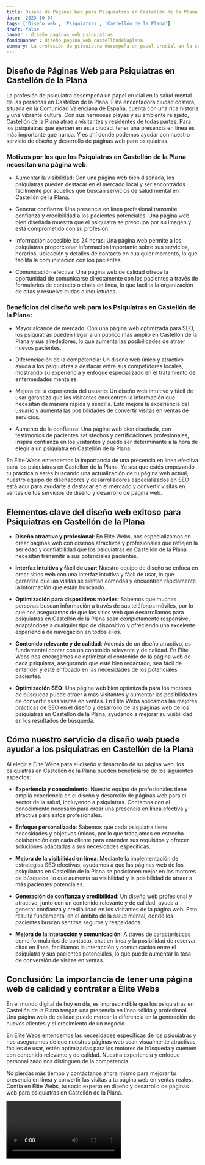 ```yaml
---
title: Diseño de Páginas Web para Psiquiatras en Castellón de la Plana
date: '2023-10-04'
tags: ['Diseño web', 'Psiquiatras', 'Castellón de la Plana']
draft: false
banner : diseño_paginas_web_psiquiatras
fondoBanner : diseño_pagina_web_castellóndelaplana
summary: La profesión de psiquiatra desempeña un papel crucial en la salud mental de las personas en Castellón de la Plana. Esta encantadora ciudad costera, situada en la Comunidad Valenciana de España, cuenta con una rica historia y una vibrante cultura. Con sus hermosas playas y su ambiente relajado, Castellón de la Plana atrae a visitantes y residentes de todas partes. Para los psiquiatras que ejercen en esta ciudad, tener una presencia en línea es más importante que nunca. Y es ahí donde podemos ayudar con nuestro servicio de diseño y desarrollo de páginas web para psiquiatras.
---
```


## Diseño de Páginas Web para Psiquiatras en Castellón de la Plana

La profesión de psiquiatra desempeña un papel crucial en la salud mental de las personas en Castellón de la Plana. Esta encantadora ciudad costera, situada en la Comunidad Valenciana de España, cuenta con una rica historia y una vibrante cultura. Con sus hermosas playas y su ambiente relajado, Castellón de la Plana atrae a visitantes y residentes de todas partes. Para los psiquiatras que ejercen en esta ciudad, tener una presencia en línea es más importante que nunca. Y es ahí donde podemos ayudar con nuestro servicio de diseño y desarrollo de páginas web para psiquiatras.

### Motivos por los que los Psiquiatras en Castellón de la Plana necesitan una página web:

- Aumentar la visibilidad: Con una página web bien diseñada, los psiquiatras pueden destacar en el mercado local y ser encontrados fácilmente por aquellos que buscan servicios de salud mental en Castellón de la Plana.

- Generar confianza: Una presencia en línea profesional transmite confianza y credibilidad a los pacientes potenciales. Una página web bien diseñada muestra que el psiquiatra se preocupa por su imagen y está comprometido con su profesión.

- Información accesible las 24 horas: Una página web permite a los psiquiatras proporcionar información importante sobre sus servicios, horarios, ubicación y detalles de contacto en cualquier momento, lo que facilita la comunicación con los pacientes.

- Comunicación efectiva: Una página web de calidad ofrece la oportunidad de comunicarse directamente con los pacientes a través de formularios de contacto o chats en línea, lo que facilita la organización de citas y resuelve dudas o inquietudes.

### Beneficios del diseño web para los Psiquiatras en Castellón de la Plana:

- Mayor alcance de mercado: Con una página web optimizada para SEO, los psiquiatras pueden llegar a un público más amplio en Castellón de la Plana y sus alrededores, lo que aumenta las posibilidades de atraer nuevos pacientes.

- Diferenciación de la competencia: Un diseño web único y atractivo ayuda a los psiquiatras a destacar entre sus competidores locales, mostrando su experiencia y enfoque especializado en el tratamiento de enfermedades mentales.

- Mejora de la experiencia del usuario: Un diseño web intuitivo y fácil de usar garantiza que los visitantes encuentren la información que necesitan de manera rápida y sencilla. Esto mejora la experiencia del usuario y aumenta las posibilidades de convertir visitas en ventas de servicios.

- Aumento de la confianza: Una página web bien diseñada, con testimonios de pacientes satisfechos y certificaciones profesionales, inspira confianza en los visitantes y puede ser determinante a la hora de elegir a un psiquiatra en Castellón de la Plana.

En Élite Webs entendemos la importancia de una presencia en línea efectiva para los psiquiatras en Castellón de la Plana. Ya sea que estés empezando tu práctica o estés buscando una actualización de tu página web actual, nuestro equipo de diseñadores y desarrolladores especializados en SEO está aquí para ayudarte a destacar en el mercado y convertir visitas en ventas de tus servicios de diseño y desarrollo de página web.

<GifSeo />

<Cta />

## Elementos clave del diseño web exitoso para Psiquiatras en Castellón de la Plana

- **Diseño atractivo y profesional**: En Élite Webs, nos especializamos en crear páginas web con diseños atractivos y profesionales que reflejen la seriedad y confiabilidad que los psiquiatras en Castellón de la Plana necesitan transmitir a sus potenciales pacientes.

- **Interfaz intuitiva y fácil de usar**: Nuestro equipo de diseño se enfoca en crear sitios web con una interfaz intuitiva y fácil de usar, lo que garantiza que las visitas se sientan cómodas y encuentren rápidamente la información que están buscando.

- **Optimización para dispositivos móviles**: Sabemos que muchas personas buscan información a través de sus teléfonos móviles, por lo que nos aseguramos de que los sitios web que desarrollamos para psiquiatras en Castellón de la Plana sean completamente responsive, adaptándose a cualquier tipo de dispositivo y ofreciendo una excelente experiencia de navegación en todos ellos.

- **Contenido relevante y de calidad**: Además de un diseño atractivo, es fundamental contar con un contenido relevante y de calidad. En Élite Webs nos encargamos de optimizar el contenido de la página web de cada psiquiatra, asegurando que esté bien redactado, sea fácil de entender y esté enfocado en las necesidades de los potenciales pacientes.

- **Optimización SEO**: Una página web bien optimizada para los motores de búsqueda puede atraer a más visitantes y aumentar las posibilidades de convertir esas visitas en ventas. En Élite Webs aplicamos las mejores prácticas de SEO en el diseño y desarrollo de las páginas web de los psiquiatras en Castellón de la Plana, ayudando a mejorar su visibilidad en los resultados de búsqueda.

## Cómo nuestro servicio de diseño web puede ayudar a los psiquiatras en Castellón de la Plana

Al elegir a Élite Webs para el diseño y desarrollo de su página web, los psiquiatras en Castellón de la Plana pueden beneficiarse de los siguientes aspectos:

- **Experiencia y conocimiento**: Nuestro equipo de profesionales tiene amplia experiencia en el diseño y desarrollo de páginas web para el sector de la salud, incluyendo a psiquiatras. Contamos con el conocimiento necesario para crear una presencia en línea efectiva y atractiva para estos profesionales.

- **Enfoque personalizado**: Sabemos que cada psiquiatra tiene necesidades y objetivos únicos, por lo que trabajamos en estrecha colaboración con cada cliente para entender sus requisitos y ofrecer soluciones adaptadas a sus necesidades específicas.

- **Mejora de la visibilidad en línea**: Mediante la implementación de estrategias SEO efectivas, ayudamos a que las páginas web de los psiquiatras en Castellón de la Plana se posicionen mejor en los motores de búsqueda, lo que aumenta su visibilidad y la posibilidad de atraer a más pacientes potenciales.

- **Generación de confianza y credibilidad**: Un diseño web profesional y atractivo, junto con un contenido relevante y de calidad, ayuda a generar confianza y credibilidad en los visitantes de la página web. Esto resulta fundamental en el ámbito de la salud mental, donde los pacientes buscan sentirse seguros y respaldados.

- **Mejora de la interacción y comunicación**: A través de características como formularios de contacto, chat en línea y la posibilidad de reservar citas en línea, facilitamos la interacción y comunicación entre el psiquiatra y sus pacientes potenciales, lo que puede aumentar la tasa de conversión de visitas en ventas.

## Conclusión: La importancia de tener una página web de calidad y contratar a Élite Webs

En el mundo digital de hoy en día, es imprescindible que los psiquiatras en Castellón de la Plana tengan una presencia en línea sólida y profesional. Una página web de calidad puede marcar la diferencia en la generación de nuevos clientes y el crecimiento de un negocio.

En Élite Webs entendemos las necesidades específicas de los psiquiatras y nos aseguramos de que nuestras páginas web sean visualmente atractivas, fáciles de usar, estén optimizadas para los motores de búsqueda y cuenten con contenido relevante y de calidad. Nuestra experiencia y enfoque personalizado nos distinguen de la competencia.

No pierdas más tiempo y contáctanos ahora mismo para mejorar tu presencia en línea y convertir las visitas a tu página web en ventas reales. Confía en Élite Webs, tu socio experto en diseño y desarrollo de páginas web para psiquiatras en Castellón de la Plana.

<Video />

<CtaBot job='Psiquiatras' city='Castellón de la Plana'/>

<Gmaps query='Castellón de la Plana+españa+maps' />